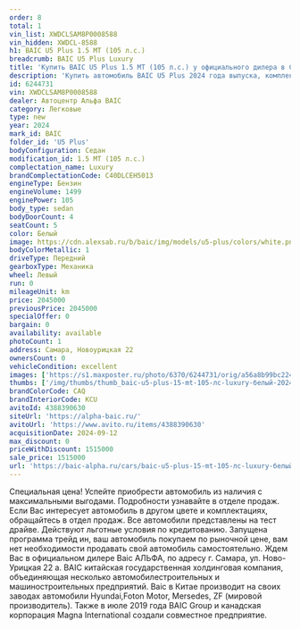 ```yaml
---
order: 8
total: 1
vin_list: XWDCLSAM8P0008588
vin_hidden: XWDCL-8588
h1: BAIC U5 Plus 1.5 MT (105 л.с.)
breadcrumb: BAIC U5 Plus Luxury
title: 'Купить BAIC U5 Plus 1.5 MT (105 л.с.) у официального дилера в Самаре'
description: 'Купить автомобиль BAIC U5 Plus 2024 года выпуска, комплектация Luxury, цвет - Белый, двигатель - 1.5 MT (105 л.с.) у официального дилера в г. Самара. Стоимость данного автомобиля BAIC U5 Plus – 1515000'
id: 6244731
vin: XWDCLSAM8P0008588
dealer: Автоцентр Альфа BAIC
category: Легковые
type: new
year: 2024
mark_id: BAIC
folder_id: 'U5 Plus'
bodyConfiguration: Седан
modification_id: 1.5 MT (105 л.с.)
complectation_name: Luxury
brandComplectationCode: C40DLCEH5013
engineType: Бензин
engineVolume: 1499
enginePower: 105
body_type: sedan
bodyDoorCount: 4
seatCount: 5
color: Белый
image: https://cdn.alexsab.ru/b/baic/img/models/u5-plus/colors/white.png
bodyColorMetallic: 1
driveType: Передний
gearboxType: Механика
wheel: Левый
run: 0
mileageUnit: km
price: 2045000
previousPrice: 2045000
specialOffer: 0
bargain: 0
availability: available
photoCount: 1
address: Самара, Новоурицкая 22
ownersCount: 0
vehicleCondition: excellent
images: ['https://s1.maxposter.ru/photo/6370/6244731/orig/a56a8b99bc224b7c48c3cfbbbd88027e.jpg?sid=86', 'https://s1.maxposter.ru/photo/6370/6244731/orig/81eccf7a7e4900c6983c2472e57b432a.jpg?sid=86', 'https://s1.maxposter.ru/photo/6370/6244731/orig/dae53dbbe8899b517260fc717b7d5e06.jpg?sid=86', 'https://s1.maxposter.ru/photo/6370/6244731/orig/9e3b683ebf0e940a22c15d8a5e00ddb3.jpg?sid=86', 'https://s1.maxposter.ru/photo/6370/6244731/orig/6e542528e38143f703d5ef8b5173e368.jpg?sid=86', 'https://s1.maxposter.ru/photo/6370/6244731/orig/cfbdc8138a3e7299bd70f1a044b0c2f4.jpg?sid=86', 'https://s1.maxposter.ru/photo/6370/6244731/orig/aff058d82e8070328b9b6b6de3dc5f95.jpg?sid=86', 'https://s1.maxposter.ru/photo/6370/6244731/orig/c27bd01094646606bd6314c787dfe623.jpg?sid=86', 'https://s1.maxposter.ru/photo/6370/6244731/orig/ed78d1145267cf05ae5aa0aabef9f60a.jpg?sid=86', 'https://s1.maxposter.ru/photo/6370/6244731/orig/55e5e8b1f0bd5fa75dcda7f27c268f84.jpg?sid=86', 'https://s1.maxposter.ru/photo/6370/6244731/orig/cb123a327718f0ea35cd130f3ccc2e72.jpg?sid=86', 'https://s1.maxposter.ru/photo/6370/6244731/orig/a4e732f5769e82aa1356e6acb3860928.jpg?sid=86', 'https://s1.maxposter.ru/photo/6370/6244731/orig/19f9014339982421d2df0504ab56ccf4.jpg?sid=86', 'https://s1.maxposter.ru/photo/6370/6244731/orig/1933914bda407a475b4a782b6f93764b.jpg?sid=86', 'https://s1.maxposter.ru/photo/6370/6244731/orig/22e539b76b1661e5fa013103c1fc1ee3.jpg?sid=86', 'https://s1.maxposter.ru/photo/6370/6244731/orig/08af320973550747277865da028ad64c.jpg?sid=86', 'https://s1.maxposter.ru/photo/6370/6244731/orig/58b44c901cd832f452f5f1bbcb3dd538.jpg?sid=86', 'https://s1.maxposter.ru/photo/6370/6244731/orig/ee04aed6e89d787638d227ea174af3ad.jpg?sid=86', 'https://s1.maxposter.ru/photo/6370/6244731/orig/451634f209baccb7c9dc437d2e54939c.jpg?sid=86', 'https://s1.maxposter.ru/photo/6370/6244731/orig/7657a301b471a63d3757c526aad425b9.jpg?sid=86', 'https://s1.maxposter.ru/photo/6370/6244731/orig/34147b07bd2f21b9ddd9f747b3331687.jpg?sid=86']
thumbs: ['/img/thumbs/thumb_baic-u5-plus-15-mt-105-лс-luxury-белый-2024_8027e_0.webp', '/img/thumbs/thumb_baic-u5-plus-15-mt-105-лс-luxury-белый-2024_b432a_1.webp', '/img/thumbs/thumb_baic-u5-plus-15-mt-105-лс-luxury-белый-2024_d5e06_2.webp', '/img/thumbs/thumb_baic-u5-plus-15-mt-105-лс-luxury-белый-2024_0ddb3_3.webp', '/img/thumbs/thumb_baic-u5-plus-15-mt-105-лс-luxury-белый-2024_3e368_4.webp']
brandColorCode: CAQ
brandInteriorCode: KCU
avitoId: 4388390630
siteUrl: 'https://alpha-baic.ru/'
avitoUrl: 'https://www.avito.ru/items/4388390630'
acquisitionDate: 2024-09-12
max_discount: 0
priceWithDiscount: 1515000
sale_price: 1515000
url: 'https://baic-alpha.ru/cars/baic-u5-plus-15-mt-105-лс-luxury-белый-2024/'
---
```

Специальная цена! Успейте приобрести автомобиль из наличия с максимальными выгодами. Подробности узнавайте в отделе продаж. Если Вас интересует автомобиль в другом цвете и комплектациях, обращайтесь в отдел продаж. Все автомобили представлены на тест драйве. Действуют льготные условия по кредитованию. Запущена программа трейд ин, ваш автомобиль покупаем по рыночной цене, вам нет необходимости продавать свой автомобиль самостоятельно. Ждем Вас в официальном дилере Baic АЛЬФА, по адресу г. Самара, ул. Ново-Урицкая 22 а. BAIC китайская государственная холдинговая компания, объединяющая несколько автомобилестроительных и машиностроительных предприятий. Baic в Китае производит на своих заводах автомобили Hyundai,Foton Motor, Mersedes, ZF (мировой производитель). Также в июле 2019 года BAIC Group и канадская корпорация Magna International создали совместное предприятие.